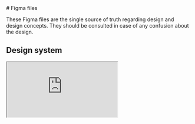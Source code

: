 
<Meta title="2. The Figma files" />

<Unstyled>
# Figma files

These Figma files are the single source of truth regarding design and design concepts. They should be consulted in case of any confusion about the design.

## Design system

<iframe className="w-full aspect-video my-30" src="https://embed.figma.com/design/qtexxHxrzUzRg6olooUEmM?embed-host=figma-embed-docs" allowFullScreen />

## Modules

<iframe className="w-full aspect-video my-30" src="https://embed.figma.com/design/3tBsUBAm0uaGSXXveQx02E?embed-host=figma-embed-docs" allowFullScreen />
</Unstyled>
